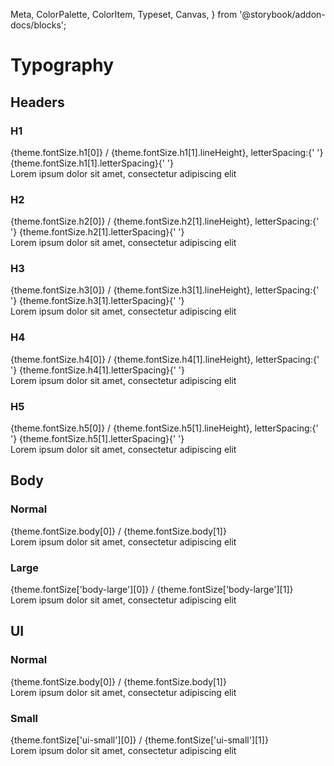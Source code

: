   Meta,
  ColorPalette,
  ColorItem,
  Typeset,
  Canvas,
} from '@storybook/addon-docs/blocks';


<Meta title="Primitives/Typography" />

# Typography

## Headers

### H1

<span>
  {theme.fontSize.h1[0]} / {theme.fontSize.h1[1].lineHeight}, letterSpacing:{' '}
  {theme.fontSize.h1[1].letterSpacing}{' '}
</span>
<Canvas>
  <div class="text-h1">
    Lorem ipsum dolor sit amet, consectetur adipiscing elit
  </div>
</Canvas>

### H2

<span>
  {theme.fontSize.h2[0]} / {theme.fontSize.h2[1].lineHeight}, letterSpacing:{' '}
  {theme.fontSize.h2[1].letterSpacing}{' '}
</span>
<Canvas>
  <div class="text-h2">
    Lorem ipsum dolor sit amet, consectetur adipiscing elit
  </div>
</Canvas>

### H3

<span>
  {theme.fontSize.h3[0]} / {theme.fontSize.h3[1].lineHeight}, letterSpacing:{' '}
  {theme.fontSize.h3[1].letterSpacing}{' '}
</span>
<Canvas>
  <div class="text-h3">
    Lorem ipsum dolor sit amet, consectetur adipiscing elit
  </div>
</Canvas>

### H4

<span>
  {theme.fontSize.h4[0]} / {theme.fontSize.h4[1].lineHeight}, letterSpacing:{' '}
  {theme.fontSize.h4[1].letterSpacing}{' '}
</span>
<Canvas>
  <div class="text-h4">
    Lorem ipsum dolor sit amet, consectetur adipiscing elit
  </div>
</Canvas>

### H5

<span>
  {theme.fontSize.h5[0]} / {theme.fontSize.h5[1].lineHeight}, letterSpacing:{' '}
  {theme.fontSize.h5[1].letterSpacing}{' '}
</span>
<Canvas>
  <div class="text-h5">
    Lorem ipsum dolor sit amet, consectetur adipiscing elit
  </div>
</Canvas>

## Body

### Normal

<span>
  {theme.fontSize.body[0]} / {theme.fontSize.body[1]}
</span>
<Canvas>
  <div class="text-body">
    Lorem ipsum dolor sit amet, consectetur adipiscing elit
  </div>
</Canvas>

### Large

<span>
  {theme.fontSize['body-large'][0]} / {theme.fontSize['body-large'][1]}
</span>
<Canvas>
  <div class="text-body-large">
    Lorem ipsum dolor sit amet, consectetur adipiscing elit
  </div>
</Canvas>

## UI

### Normal

<span>
  {theme.fontSize.body[0]} / {theme.fontSize.body[1]}
</span>
<Canvas>
  <div class="text-ui">
    Lorem ipsum dolor sit amet, consectetur adipiscing elit
  </div>
</Canvas>

### Small

<span>
  {theme.fontSize['ui-small'][0]} / {theme.fontSize['ui-small'][1]}
</span>
<Canvas>
  <div class="text-ui-small">
    Lorem ipsum dolor sit amet, consectetur adipiscing elit
  </div>
</Canvas>
